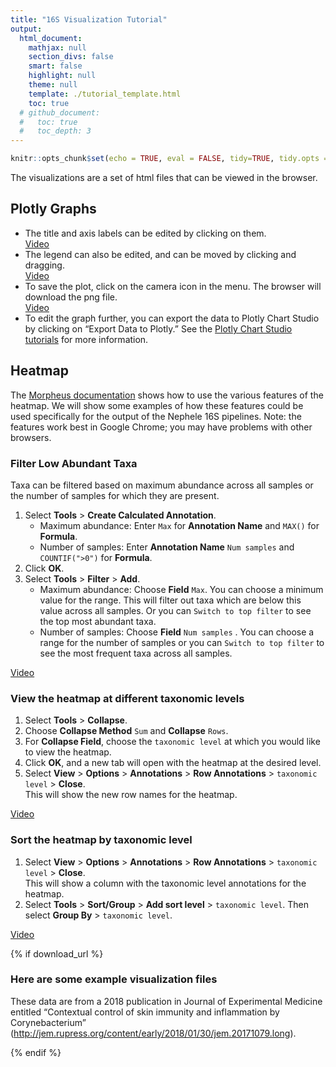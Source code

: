 ```yaml
---
title: "16S Visualization Tutorial"
output:
  html_document:
    mathjax: null
    section_divs: false
    smart: false
    highlight: null
    theme: null
    template: ./tutorial_template.html
    toc: true
  # github_document:
  #   toc: true
  #   toc_depth: 3
---
```

```r
knitr::opts_chunk$set(echo = TRUE, eval = FALSE, tidy=TRUE, tidy.opts = list(width.cutoff=80))
```

The visualizations are a set of html files that can be viewed in the browser.

## Plotly Graphs
- The title and axis labels can be edited by clicking on them.  
<a href="https://youtu.be/ONBAjvhWZkM" target="_blank" rel="noopener noreferrer">Video<span class="glyphicon glyphicon-facetime-video video-icon"></span></a>
- The legend can also be edited, and can be moved by clicking and dragging.  
<a href="https://youtu.be/vUjhMzbKtp8" target="_blank" rel="noopener noreferrer">Video<span class="glyphicon glyphicon-facetime-video video-icon"></span></a>
- To save the plot, click on the camera icon in the menu.  The browser will download the png file.<br />
<a href="https://youtu.be/Lbe9IaeEEyY" target="_blank" rel="noopener noreferrer">Video<span class="glyphicon glyphicon-facetime-video video-icon"></span></a>
- To edit the graph further, you can export the data to Plotly Chart Studio by clicking on "Export Data to Plotly."  See the [Plotly Chart Studio tutorials](http://help.plot.ly/tutorials/){target="_blank" rel="noopener noreferrer"} for more information.

## Heatmap
The [Morpheus documentation](https://software.broadinstitute.org/morpheus/documentation.html){target="_blank" rel="noopener noreferrer"} shows how to use the various features of the heatmap.  We will show some examples of how these features could be used specifically for the output of the Nephele 16S pipelines.  Note: the features work best in Google Chrome; you may have problems with other browsers. 

### Filter Low Abundant Taxa
Taxa can be filtered based on maximum abundance across all samples or the number of samples for which they are present.

1. Select **Tools** > **Create Calculated Annotation**.
    - Maximum abundance: Enter `Max` for **Annotation Name** and `MAX()` for **Formula**.
    - Number of samples: Enter **Annotation Name** `Num samples` and `COUNTIF(">0")` for **Formula**.
2. Click **OK**.
3. Select **Tools** > **Filter** > **Add**.
    - Maximum abundance: Choose **Field** `Max`.  You can choose a minimum value for the range.  This will filter out taxa which are below this value across all samples.  Or you can `Switch to top filter` to see the top most abundant taxa.
    - Number of samples: Choose **Field** `Num samples` .  You can choose a range for the number of samples or you can `Switch to top filter` to see the most frequent taxa across all samples.  

<a href="https://youtu.be/nnZCI_dTULw" target="_blank" rel="noopener noreferrer">Video<span class="glyphicon glyphicon-facetime-video video-icon"></span></a>


### View the heatmap at different taxonomic levels
1. Select **Tools** > **Collapse**.
2. Choose **Collapse Method** `Sum` and **Collapse** `Rows`.  
3. For **Collapse Field**, choose the `taxonomic level` at which you would like to view the heatmap.
4. Click **OK**, and a new tab will open with the heatmap at the desired level.
5. Select **View** > **Options** > **Annotations** > **Row Annotations** > `taxonomic level` > **Close**.  
This will show the new row names for the heatmap.

<a href="https://youtu.be/iQMVc7Beoc0" target="_blank" rel="noopener noreferrer">Video<span class="glyphicon glyphicon-facetime-video video-icon"></span></a>

### Sort the heatmap by taxonomic level
1. Select **View** > **Options** > **Annotations** > **Row Annotations** > `taxonomic level` > **Close**.  
This will show a column with the taxonomic level annotations for the heatmap.
2. Select **Tools** > **Sort/Group** > **Add sort level** > `taxonomic level`.  Then select **Group By** > `taxonomic level`.

<a href="https://youtu.be/iAQiUNSzMfw" target="_blank" rel="noopener noreferrer">Video<span class="glyphicon glyphicon-facetime-video video-icon"></span></a>

{% if download_url %}

### Here are some example visualization files <span><a class="glyphicon glyphicon-download-alt" href="{{ download_url }}" target="_blank" rel="noopener noreferrer"></a></span> {#example-files}

These data are from a 2018 publication in Journal of Experimental Medicine entitled "Contextual control of skin immunity and inflammation by Corynebacterium" ([http://jem.rupress.org/content/early/2018/01/30/jem.20171079.long](http://jem.rupress.org/content/early/2018/01/30/jem.20171079.long){target="_blank" rel="noopener noreferrer"}).

{% endif %}
